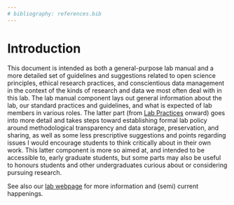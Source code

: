 ```yaml
---
# bibliography: references.bib
---
```


# Introduction {#intro}

This document is intended as both a general-purpose lab manual and a more detailed set of guidelines and suggestions related to open science principles, ethical research practices, and conscientious data management in the context of the kinds of research and data we most often deal with in this lab. The lab manual component lays out general information about the lab, our standard practices and guidelines, and what is expected of lab members in various roles. The latter part (from [Lab Practices](08-lab-practices.qmd#lab-practices) onward) goes into more detail and takes steps toward establishing formal lab policy around methodological transparency and data storage, preservation, and sharing, as well as some less prescriptive suggestions and points regarding issues I would encourage students to think critically about in their own work. This latter component is more so aimed at, and intended to be accessible to, early graduate students, but some parts may also be useful to honours students and other undergraduates curious about or considering pursuing research. 

See also our [lab webpage](https://onlineacademiccommunity.uvic.ca/lindsaylab/) for more information and (semi) current happenings.